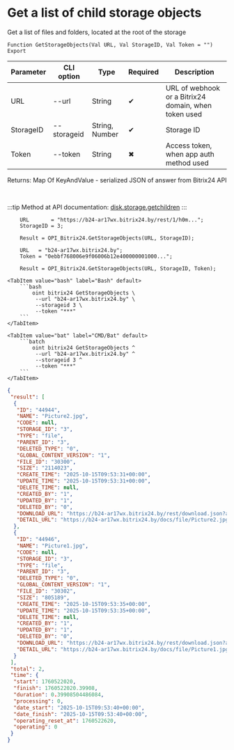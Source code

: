﻿---
sidebar_position: 5
description: Get a list of child storage objects and other functions to work with Bitrix24 in the Open Integration Package, a free open-source integration library for 1C:Enterprise 8, OneScript and CLI
keywords: [1C, 1С, 1С:Enterprise, 1С:Enterprise 8.3, API, Integration, Services, Exchange, OneScript, CLI, Bitrix24]
---


# Get a list of child storage objects
 Get a list of files and folders, located at the root of the storage



`Function GetStorageObjects(Val URL, Val StorageID, Val Token = "") Export`

  | Parameter | CLI option | Type | Required | Description |
  |-|-|-|-|-|
  | URL | --url | String | &#x2714; | URL of webhook or a Bitrix24 domain, when token used |
  | StorageID | --storageid | String, Number | &#x2714; | Storage ID |
  | Token | --token | String | &#x2716; | Access token, when app auth method used |

  
  Returns:  Map Of KeyAndValue - serialized JSON of answer from Bitrix24 API

<br/>

:::tip
Method at API documentation: [disk.storage.getchildren](https://dev.1c-bitrix.ru/rest_help/disk/storage/disk_storage_getchildren.php)
:::
<br/>


```bsl title="1C:Enterprise/OneScript code example"
    URL       = "https://b24-ar17wx.bitrix24.by/rest/1/h0m...";
    StorageID = 3;

    Result = OPI_Bitrix24.GetStorageObjects(URL, StorageID);

    URL   = "b24-ar17wx.bitrix24.by";
    Token = "0ebbf768006e9f06006b12e400000001000...";

    Result = OPI_Bitrix24.GetStorageObjects(URL, StorageID, Token);
```
 

 <Tabs>
  
    <TabItem value="bash" label="Bash" default>
        ```bash
            oint bitrix24 GetStorageObjects \
             --url "b24-ar17wx.bitrix24.by" \
             --storageid 3 \
             --token "***"
        ```
    </TabItem>
  
    <TabItem value="bat" label="CMD/Bat" default>
        ```batch
            oint bitrix24 GetStorageObjects ^
             --url "b24-ar17wx.bitrix24.by" ^
             --storageid 3 ^
             --token "***"
        ```
    </TabItem>
</Tabs>


```json title="Result"
{
 "result": [
  {
   "ID": "44944",
   "NAME": "Picture2.jpg",
   "CODE": null,
   "STORAGE_ID": "3",
   "TYPE": "file",
   "PARENT_ID": "3",
   "DELETED_TYPE": "0",
   "GLOBAL_CONTENT_VERSION": "1",
   "FILE_ID": "30300",
   "SIZE": "2114023",
   "CREATE_TIME": "2025-10-15T09:53:31+00:00",
   "UPDATE_TIME": "2025-10-15T09:53:31+00:00",
   "DELETE_TIME": null,
   "CREATED_BY": "1",
   "UPDATED_BY": "1",
   "DELETED_BY": "0",
   "DOWNLOAD_URL": "https://b24-ar17wx.bitrix24.by/rest/download.json?auth=db7bef68006e9f06006b12e4000000010000076501c07fbfd408f751025f2a26e8fbc9&token=disk%7CaWQ9NDQ5NDQmXz1EQmgyN2xJajk3S3VNMXE4MWpuOUVQTmhmYWs4VnowMg%3D%3D%7CImRvd25sb2FkfGRpc2t8YVdROU5EUTVORFFtWHoxRVFtZ3lOMnhKYWprM1MzVk5NWEU0TVdwdU9VVlFUbWhtWVdzNFZub3dNZz09fGRiN2JlZjY4MDA2ZTlmMDYwMDZiMTJlNDAwMDAwMDAxMDAwMDA3NjUwMWMwN2ZiZmQ0MDhmNzUxMDI1ZjJhMjZlOGZiYzki.1X5oNDSu%2BcO%2FC4IZO68meWSYXA41kbEBZ4It9Do36lU%3D",
   "DETAIL_URL": "https://b24-ar17wx.bitrix24.by/docs/file/Picture2.jpg"
  },
  {
   "ID": "44946",
   "NAME": "Picture1.jpg",
   "CODE": null,
   "STORAGE_ID": "3",
   "TYPE": "file",
   "PARENT_ID": "3",
   "DELETED_TYPE": "0",
   "GLOBAL_CONTENT_VERSION": "1",
   "FILE_ID": "30302",
   "SIZE": "805189",
   "CREATE_TIME": "2025-10-15T09:53:35+00:00",
   "UPDATE_TIME": "2025-10-15T09:53:35+00:00",
   "DELETE_TIME": null,
   "CREATED_BY": "1",
   "UPDATED_BY": "1",
   "DELETED_BY": "0",
   "DOWNLOAD_URL": "https://b24-ar17wx.bitrix24.by/rest/download.json?auth=db7bef68006e9f06006b12e4000000010000076501c07fbfd408f751025f2a26e8fbc9&token=disk%7CaWQ9NDQ5NDYmXz15T0FLMmpCb0NtY0x3YVh0MmY4NmdtRjY0b2NmQlpUWA%3D%3D%7CImRvd25sb2FkfGRpc2t8YVdROU5EUTVORFltWHoxNVQwRkxNbXBDYjBOdFkweDNZVmgwTW1ZNE5tZHRSalkwYjJObVFscFVXQT09fGRiN2JlZjY4MDA2ZTlmMDYwMDZiMTJlNDAwMDAwMDAxMDAwMDA3NjUwMWMwN2ZiZmQ0MDhmNzUxMDI1ZjJhMjZlOGZiYzki.rxNaxqhgqwRGMjlNsdXMCSF7YBdU3anYSnb%2FDhMKKDQ%3D",
   "DETAIL_URL": "https://b24-ar17wx.bitrix24.by/docs/file/Picture1.jpg"
  }
 ],
 "total": 2,
 "time": {
  "start": 1760522020,
  "finish": 1760522020.39908,
  "duration": 0.39908504486084,
  "processing": 0,
  "date_start": "2025-10-15T09:53:40+00:00",
  "date_finish": "2025-10-15T09:53:40+00:00",
  "operating_reset_at": 1760522620,
  "operating": 0
 }
}
```
